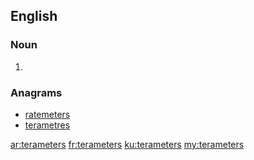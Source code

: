 ==English==

===Noun===
{{head|en|plural}}

# {{plural of|terameter|lang=en}}

===Anagrams===
* [[ratemeters#English|ratemeters]]
* [[terametres#English|terametres]]

[[ar:terameters]]
[[fr:terameters]]
[[ku:terameters]]
[[my:terameters]]